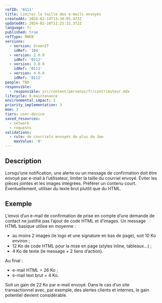 ```yaml
---
refID: '0111'
title: Limiter la taille des e-mails envoyés
createdAt: 2024-02-14T13:30:05.473Z
updatedAt: 2024-02-16T11:25:32.372Z
language: fr
published: true
refType: RWEB
versions:
  - version: GreenIT
    idRef: '104'
  - version: 2.0.0
    idRef: '0112'
  - version: 3.0.0
    idRef: '0111'
  - version: 4.0.0
    idRef: '0111'
people: TBD
responsible:
  - responsible: src/content/personas/fr/contributeur.mdx
lifecycle: 8-maintenance
environmental_impact: 3
priority_implementation: 3
moe: 3
tiers: user-device
saved_resources:
  - network
  - requests
validations:
  - rule: de courriels envoyés de plus de 1mo
    maxValue: '0'
---
```


## Description

Lorsqu’une notification, une alerte ou un message de confirmation doit être envoyé par e-mail à l’utilisateur, limiter la taille du courriel envoyé.
Éviter les pièces jointes et les images intégrées. Préférer un contenu court. Éventuellement, utiliser du texte brut plutôt que du HTML.

## Exemple

L’envoi d’un e-mail de confirmation de prise en compte d’une demande de contact ne justifie pas l’ajout de code HTML et d’images.
Un message HTML basique utilise en moyenne :

* au moins 2 images (le logo et une signature en bas de page), soit 10 Ko environ ;
* 12 Ko de code HTML pour la mise en page (styles inline, tableaux...) ;
* 4 Ko de texte (le message + 2 liens d’action).

Au final :

* e-mail HTML = 26 Ko ;
* e-mail text brut = 4 Ko.

Soit un gain de 22 Ko par e-mail envoyé.
Dans le cas d’un site transactionnel avec, par exemple, des alertes clients et internes, le gain potentiel devient considérable.

